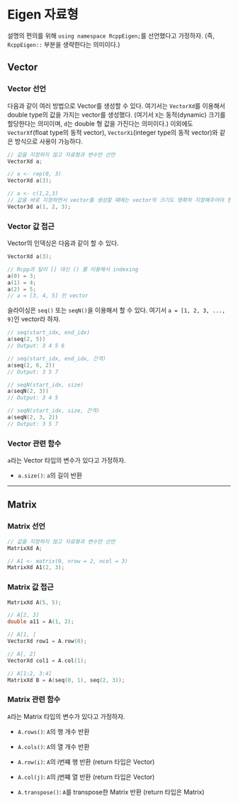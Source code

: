 # Eigen 자료형 {#eigen_datatype}

설명의 편의를 위해 `using namespace RcppEigen;`를 선언했다고 가정하자. (즉, `RcppEigen::` 부분을 생략한다는 의미이다.)

## Vector

### Vector 선언
다음과 같이 여러 방법으로 Vector를 생성할 수 있다.
여기서는 `VectorXd`를 이용해서 double type의 값을 가지는 vector를 생성했다. (여기서 `X`는 동적(dynamic) 크기를 할당한다는 의미이며, `d`는 double 형 값을 가진다는 의미이다.)
이외에도 `VectorXf`(float type의 동적 vector), `VectorXi`(integer type의 동적 vector)와 같은 방식으로 사용이 가능하다.
```cpp
// 값을 지정하지 않고 자료형과 변수만 선언
VectorXd a;

// a <- rep(0, 3)
VectorXd a(3);

// a <- c(1,2,3)
// 값을 바로 지정하면서 vector를 생성할 때에는 vector의 크기도 명확히 지정해주어야 한다.
Vector3d a(1, 2, 3); 
```

### Vector 값 접근
Vector의 인덱싱은 다음과 같이 할 수 있다.
```cpp
VectorXd a(3);

// Rcpp과 달리 [] 대신 () 를 이용해서 indexing
a(0) = 3;
a(1) = 4;
a(2) = 5;
// a = [3, 4, 5] 인 vector
```

슬라이싱은 `seq()` 또는 `seqN()`을 이용해서 할 수 있다.
여기서 `a = [1, 2, 3, ..., 9]`인 vector라 하자.

```cpp
// seq(start_idx, end_idx)
a(seq(2, 5))
// Output: 3 4 5 6

// seq(start_idx, end_idx, 간격)
a(seq(2, 6, 2))
// Output: 3 5 7

// seqN(start_idx, size)
a(seqN(2, 3))
// Output: 3 4 5

// seqN(start_idx, size, 간격)
a(seqN(2, 3, 2))
// Output: 3 5 7

```


### Vector 관련 함수
`a`라는 Vector 타입의 변수가 있다고 가정하자.

- `a.size()`: `a`의 길이 반환


------

## Matrix


### Matrix 선언
```cpp
// 값을 지정하지 않고 자료형과 변수만 선언
MatrixXd A;

// A1 <- matrix(0, nrow = 2, ncol = 3)
MatrixXd A1(2, 3);
```

### Matrix 값 접근
```cpp
MatrixXd A(5, 5);

// A[2, 3]
double a11 = A(1, 2);

// A[1, ]
VectorXd row1 = A.row(0);

// A[, 2]
VectorXd col1 = A.col(1);

// A[1:2, 3:4]
MatrixXd B = A(seq(0, 1), seq(2, 3));
```

### Matrix 관련 함수
`A`라는 Matrix 타입의 변수가 있다고 가정하자.

- `A.rows()`: `A`의 행 개수 반환

- `A.cols()`: `A`의 열 개수 반환

- `A.row(i)`: `A`의 i번쨰 행 반환 (return 타입은 Vector)

- `A.col(j)`: `A`의 j번쨰 열 반환 (return 타입은 Vector)

- `A.transpose()`: `A`를 transpose한 Matrix 반환 (return 타입은 Matrix)

